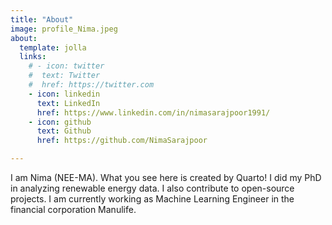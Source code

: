 ```yaml
---
title: "About"
image: profile_Nima.jpeg
about:
  template: jolla
  links:
    # - icon: twitter
    #  text: Twitter
    #  href: https://twitter.com
    - icon: linkedin
      text: LinkedIn
      href: https://www.linkedin.com/in/nimasarajpoor1991/
    - icon: github
      text: Github
      href: https://github.com/NimaSarajpoor

---
```


I am Nima (NEE-MA). What you see here is created by Quarto! I did my PhD in analyzing renewable energy data. I also contribute to open-source projects. I am currently working as Machine Learning Engineer in the financial corporation Manulife.
